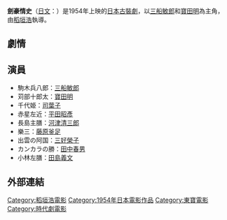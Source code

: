{{intromissing|time=2011-07-20T14:45:07+00:00}}
{{unreferenced|time=2011-07-20T14:45:07+00:00}}
{{Infobox Film
| name               = 劍豪情史
| original_name      = 或る剣豪の生涯
| image              = 
| caption            = 
| director           = [[稻垣浩|稻垣浩]]
| producer           = [[田中友幸|田中友幸]]
| writer             = [[稻垣浩|稻垣浩]]
| starring           = 
| music              = [[伊福部昭|伊福部昭]]
| narrator           = 
| cinematography     = 
| editing            = 
| production_company = [[東寶電影公司|東寶]]
| distributor        = [[東寶電影公司|東寶]]
| released           = {{flagicon|Japan}}1954年4月28日
| runtime            = 111分
| country            = {{JPN}}
| language           = 日語
| budget             = 
| gross              = 
| preceded_by        = 
| followed_by        = 
| website            = 
| amg_id             = 

| imdb_id            = 
| cn_name            = 
| hk_name            = 
| tw_name            = 
}}
'''劍豪情史'''（[[日文|日文]]：）是1954年上映的[[日本|日本]][[古裝劇|古裝劇]]，以[[三船敏郎|三船敏郎]]和[[寶田明|寶田明]]為主角，由[[稻垣浩|稻垣浩]]執導。

==劇情==

==演員==
* 駒木兵八郎：[[三船敏郎|三船敏郎]]
* 苅部十郎太：[[寶田明|寶田明]]
* 千代姫：[[司葉子|司葉子]]
* 赤星左近：[[平田昭彥|平田昭彥]]
* 長島主膳：[[河津清三郎|河津清三郎]]
* 樂三：[[藤原釜足|藤原釜足]]
* 出雲の阿国：[[三好榮子|三好榮子]]
* カンカラの勝：[[田中春男|田中春男]]
* 小林左膳：[[田島義文|田島義文]]

[[Category:稻垣浩電影|Category:稻垣浩電影]]

==外部連結==

{{稻垣浩監督作品}}
{{DEFAULTSORT:Arukengounosyougai}}
[[Category:1954年日本電影作品|Category:1954年日本電影作品]]
[[Category:東寶電影|Category:東寶電影]]
[[Category:時代劇電影|Category:時代劇電影]]